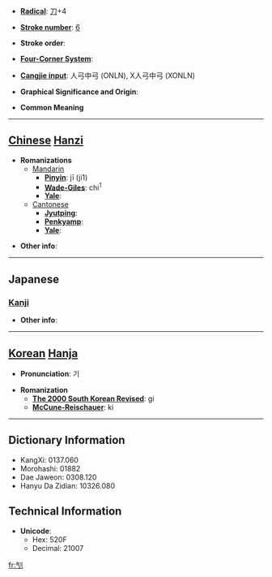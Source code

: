 * '''[[Wiktionary:Chinese radical index| Radical]]''': [[Wiktionary:Chinese radical index 刀|刀]]+4

* '''[[Wiktionary:Chinese total strokes index|Stroke number]]''': [[Wiktionary:Chinese total strokes index 6|6]]

* '''Stroke order''': 

* '''[[Wiktionary:Chinese four corner index|Four-Corner System]]''': 

* '''[[Wiktionary:Chinese Cangjie index|Cangjie input]]''': 人弓中弓 (ONLN), X人弓中弓 (XONLN)

* '''Graphical Significance and Origin''': 

* '''Common Meaning'''

----

== [[Chinese]] [[Hanzi]] ==

* '''Romanizations'''
** [[Mandarin]]
*** '''[[Pinyin]]''': jī (ji1)
*** '''[[Wade-Giles]]''': chi<sup>1</sup>
*** '''[[Yale]]''': 
**[[Cantonese]]
***'''[[Jyutping]]''':
***'''[[Penkyamp]]''': 
***'''[[Yale]]''': 

* '''Other info''': 

----

==Japanese==
===[[Kanji]]===
{{kanji|on readings=[[き]] (ki), [[け]] (ke), [[かい]] (kai)
|kun readings=[[たつ]] (tatsu), [[さす]] (sasu), [[ころす]] (korosu)
}}

* '''Other info''':  

----

== [[Korean]] [[Hanja]] ==

* '''Pronunciation''': 기

* '''Romanization'''
** '''[[The 2000 South Korean Revised Romanization|The 2000 South Korean Revised]]''': gi
** '''[[McCune-Reischauer]]''': ki

----

== Dictionary Information ==

* KangXi: 0137.060
* Morohashi: 01882
* Dae Jaweon: 0308.120
* Hanyu Da Zidian: 10326.080

== Technical Information ==

* '''Unicode''':
** Hex: 520F
** Decimal: 21007

[[fr:刏]]